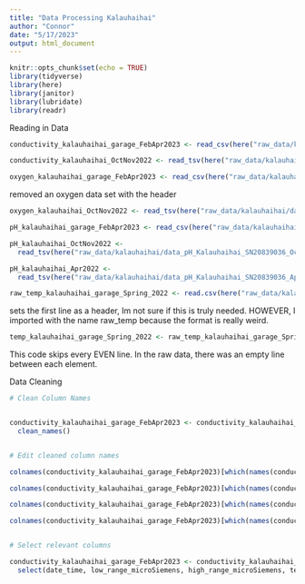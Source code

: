 ```yaml
---
title: "Data Processing Kalauhaihai"
author: "Connor"
date: "5/17/2023"
output: html_document
---
```


```r
knitr::opts_chunk$set(echo = TRUE)
library(tidyverse)
library(here)
library(janitor)
library(lubridate)
library(readr)
```


Reading in Data

```r
conductivity_kalauhaihai_garage_FebApr2023 <- read_csv(here("raw_data/kalauhaihai/data_conductivity_FebApr2023_KalauhaihaiGarage_21415543.csv"))
```


```r
conductivity_kalauhaihai_OctNov2022 <- read_tsv(here("raw_data/kalauhaihai/data_conductivity_Kalauhaihai_Oct-Nov2022.txt"))
```

```r
oxygen_kalauhaihai_garage_FebApr2023 <- read_csv(here("raw_data/kalauhaihai/Data_oxygen_FebApr2023_KalauhaihaiGarage_21446085.csv"))
```


removed an oxygen data set with the header

```r
oxygen_kalauhaihai_OctNov2022 <- read_tsv(here("raw_data/kalauhaihai/data_oxygen_Kalauhaihai_Oct-Nov2022.txt"))
```

```r
pH_kalauhaihai_garage_FebApr2023 <- read_csv(here("raw_data/kalauhaihai/data_pH_FebApr2023_KalauhaihaiGarage_20839036.csv"))
```

```r
pH_kalauhaihai_OctNov2022 <-
  read_tsv(here("raw_data/kalauhaihai/data_pH_Kalauhaihai_SN20839036_Oct-Nov2022.txt"))
```

```r
pH_kalauhaihai_Apr2022 <-
  read_tsv(here("raw_data/kalauhaihai/data_pH_Kalauhaihai_SN20839036_Apr2022.txt"), skip = 1)
```





```r
raw_temp_kalauhaihai_garage_Spring_2022 <- read.csv(here("raw_data/kalauhaihai/data_temp_Kalauhaihai_Garage_Spring_2022.csv"), header = TRUE)
```
sets the first line as a header, Im not sure if this is truly needed. HOWEVER, I imported with the name raw_temp because the format is really weird. 

```r
temp_kalauhaihai_garage_Spring_2022 <- raw_temp_kalauhaihai_garage_Spring_2022[seq(2, nrow(raw_temp_kalauhaihai_garage_Spring_2022), by = 2), ]
```
This code skips every EVEN line. In the raw data, there was an empty line between each 
element. 


Data Cleaning 

```r

# Clean Column Names


conductivity_kalauhaihai_garage_FebApr2023 <- conductivity_kalauhaihai_garage_FebApr2023 %>% 
  clean_names()


# Edit cleaned column names

colnames(conductivity_kalauhaihai_garage_FebApr2023)[which(names(conductivity_kalauhaihai_garage_FebApr2023) == "low_range_m_s_cm_lgr_s_n_21415543_sen_s_n_21415543")] <- "low_range_microSiemens"

colnames(conductivity_kalauhaihai_garage_FebApr2023)[which(names(conductivity_kalauhaihai_garage_FebApr2023) == "high_range_m_s_cm_lgr_s_n_21415543_sen_s_n_21415543")] <- "high_range_microSiemens"

colnames(conductivity_kalauhaihai_garage_FebApr2023)[which(names(conductivity_kalauhaihai_garage_FebApr2023) == "temp_c_lgr_s_n_21415543_sen_s_n_21415543")] <- "temp_celsius"

colnames(conductivity_kalauhaihai_garage_FebApr2023)[which(names(conductivity_kalauhaihai_garage_FebApr2023) == "date_time_gmt_10_00")] <- "date_time"


# Select relevant columns 

conductivity_kalauhaihai_garage_FebApr2023 <- conductivity_kalauhaihai_garage_FebApr2023 %>% 
  select(date_time, low_range_microSiemens, high_range_microSiemens, temp_celsius)
```

